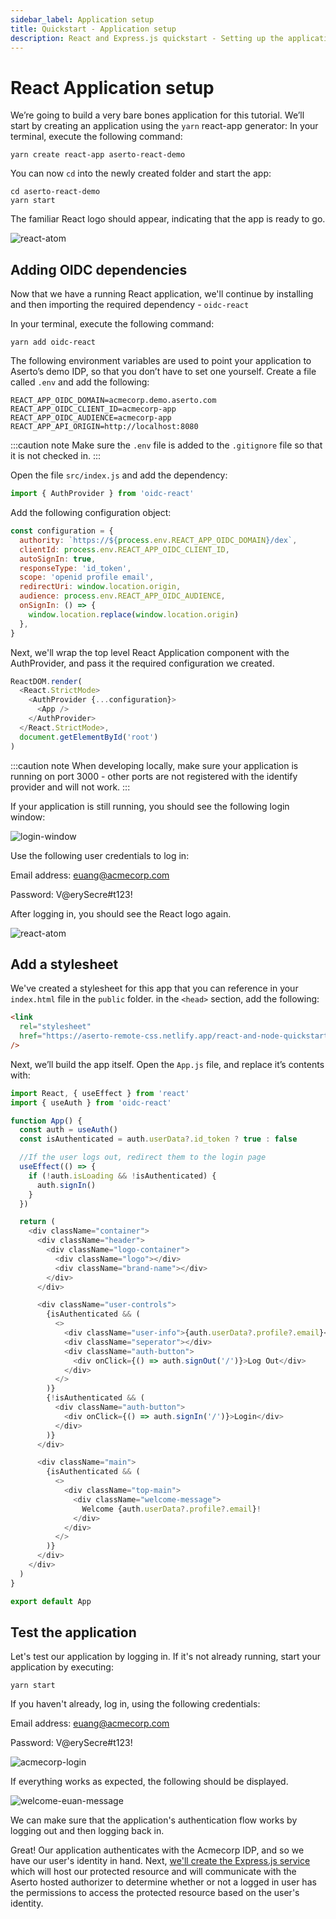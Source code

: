 ```yaml
---
sidebar_label: Application setup
title: Quickstart - Application setup
description: React and Express.js quickstart - Setting up the application
---
```


# React Application setup

We’re going to build a very bare bones application for this tutorial. We’ll start by creating an application using the `yarn` react-app generator: In your terminal, execute the following command:

```
yarn create react-app aserto-react-demo
```

You can now `cd` into the newly created folder and start the app:

```
cd aserto-react-demo
yarn start
```

The familiar React logo should appear, indicating that the app is ready to go.

![react-atom](/quickstart-react-and-node/react-atom.png)

## Adding OIDC dependencies

Now that we have a running React application, we'll continue by installing and then importing the required dependency - `oidc-react`

In your terminal, execute the following command:

```
yarn add oidc-react
```

The following environment variables are used to point your application to Aserto’s demo IDP, so that you don’t have to set one yourself. Create a file called `.env` and add the following:

```
REACT_APP_OIDC_DOMAIN=acmecorp.demo.aserto.com
REACT_APP_OIDC_CLIENT_ID=acmecorp-app
REACT_APP_OIDC_AUDIENCE=acmecorp-app
REACT_APP_API_ORIGIN=http://localhost:8080
```

:::caution note
Make sure the `.env` file is added to the `.gitignore` file so that it is not checked in.
:::

Open the file `src/index.js` and add the dependency:

```javascript
import { AuthProvider } from 'oidc-react'
```

Add the following configuration object:

```javascript
const configuration = {
  authority: `https://${process.env.REACT_APP_OIDC_DOMAIN}/dex`,
  clientId: process.env.REACT_APP_OIDC_CLIENT_ID,
  autoSignIn: true,
  responseType: 'id_token',
  scope: 'openid profile email',
  redirectUri: window.location.origin,
  audience: process.env.REACT_APP_OIDC_AUDIENCE,
  onSignIn: () => {
    window.location.replace(window.location.origin)
  },
}
```

Next, we'll wrap the top level React Application component with the AuthProvider, and pass it the required configuration we created.

```javascript
ReactDOM.render(
  <React.StrictMode>
    <AuthProvider {...configuration}>
      <App />
    </AuthProvider>
  </React.StrictMode>,
  document.getElementById('root')
)
```

:::caution note
When developing locally, make sure your application is running on port 3000 - other ports are not registered with the identify provider and will not work.
:::

If your application is still running, you should see the following login window:

![login-window](/quickstart-react-and-node/login-window.png)

Use the following user credentials to log in:

Email address: euang@acmecorp.com

Password: V@erySecre#t123!

After logging in, you should see the React logo again.

![react-atom](/quickstart-react-and-node/react-atom.png)

## Add a stylesheet

We've created a stylesheet for this app that you can reference in your `index.html` file in the `public` folder. in the `<head>` section, add the following:

```html
<link
  rel="stylesheet"
  href="https://aserto-remote-css.netlify.app/react-and-node-quickstart.css"
/>
```

Next, we’ll build the app itself. Open the `App.js` file, and replace it’s contents with:

```javascript
import React, { useEffect } from 'react'
import { useAuth } from 'oidc-react'

function App() {
  const auth = useAuth()
  const isAuthenticated = auth.userData?.id_token ? true : false

  //If the user logs out, redirect them to the login page
  useEffect(() => {
    if (!auth.isLoading && !isAuthenticated) {
      auth.signIn()
    }
  })

  return (
    <div className="container">
      <div className="header">
        <div className="logo-container">
          <div className="logo"></div>
          <div className="brand-name"></div>
        </div>
      </div>

      <div className="user-controls">
        {isAuthenticated && (
          <>
            <div className="user-info">{auth.userData?.profile?.email}</div>
            <div className="seperator"></div>
            <div className="auth-button">
              <div onClick={() => auth.signOut('/')}>Log Out</div>
            </div>
          </>
        )}
        {!isAuthenticated && (
          <div className="auth-button">
            <div onClick={() => auth.signIn('/')}>Login</div>
          </div>
        )}
      </div>

      <div className="main">
        {isAuthenticated && (
          <>
            <div className="top-main">
              <div className="welcome-message">
                Welcome {auth.userData?.profile?.email}!
              </div>
            </div>
          </>
        )}
      </div>
    </div>
  )
}

export default App
```

## Test the application

Let's test our application by logging in. If it's not already running, start your application by executing:

```
yarn start
```

If you haven't already, log in, using the following credentials:

Email address: euang@acmecorp.com

Password: V@erySecre#t123!

![acmecorp-login](/quickstart-react-and-node/acmecorp-login.png)

If everything works as expected, the following should be displayed.

![welcome-euan-message](/quickstart-react-and-node/welcome-euan-message.png)

We can make sure that the application's authentication flow works by logging out and then logging back in.

Great! Our application authenticates with the Acmecorp IDP, and so we have our user's identity in hand. Next, [we'll create the Express.js service](service-setup) which will host our protected resource and will communicate with the Aserto hosted authorizer to determine whether or not a logged in user has the permissions to access the protected resource based on the user's identity.
